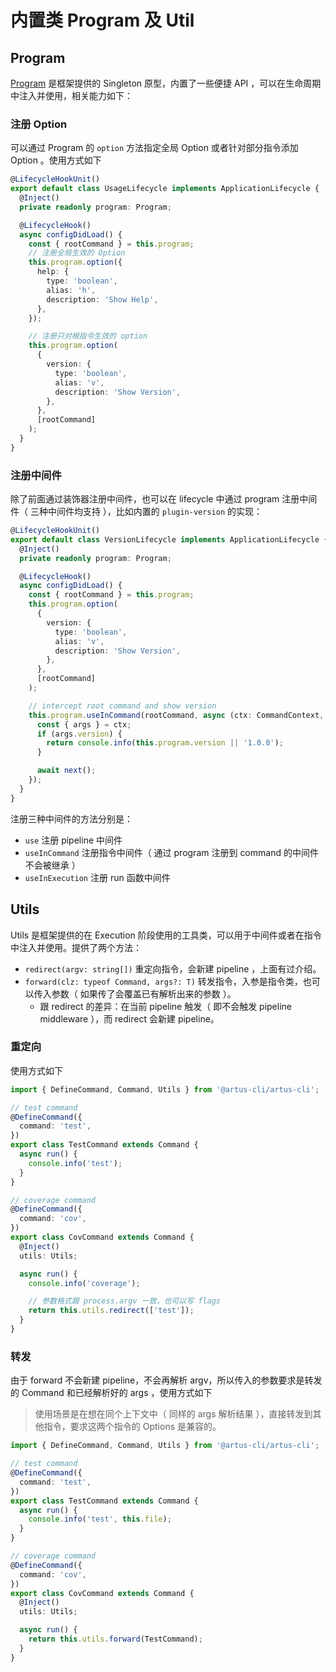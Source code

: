 # 内置类 Program 及 Util

## Program

[Program](https://github.com/artus-cli/artus-cli/blob/master/src/core/program.ts) 是框架提供的 Singleton 原型，内置了一些便捷 API ，可以在生命周期中注入并使用，相关能力如下：

### 注册 Option

可以通过 Program 的 `option` 方法指定全局 Option 或者针对部分指令添加 Option 。使用方式如下

```ts filename="VSCode"
@LifecycleHookUnit()
export default class UsageLifecycle implements ApplicationLifecycle {
  @Inject()
  private readonly program: Program;

  @LifecycleHook()
  async configDidLoad() {
    const { rootCommand } = this.program;
    // 注册全局生效的 Option
    this.program.option({
      help: {
        type: 'boolean',
        alias: 'h',
        description: 'Show Help',
      },
    });

    // 注册只对根指令生效的 option
    this.program.option(
      {
        version: {
          type: 'boolean',
          alias: 'v',
          description: 'Show Version',
        },
      },
      [rootCommand]
    );
  }
}
```

### 注册中间件

除了前面通过装饰器注册中间件，也可以在 lifecycle 中通过 program 注册中间件（ 三种中间件均支持 ），比如内置的 `plugin-version` 的实现：

```ts filename="index.ts"
@LifecycleHookUnit()
export default class VersionLifecycle implements ApplicationLifecycle {
  @Inject()
  private readonly program: Program;

  @LifecycleHook()
  async configDidLoad() {
    const { rootCommand } = this.program;
    this.program.option(
      {
        version: {
          type: 'boolean',
          alias: 'v',
          description: 'Show Version',
        },
      },
      [rootCommand]
    );

    // intercept root command and show version
    this.program.useInCommand(rootCommand, async (ctx: CommandContext, next) => {
      const { args } = ctx;
      if (args.version) {
        return console.info(this.program.version || '1.0.0');
      }

      await next();
    });
  }
}
```

注册三种中间件的方法分别是：

- `use` 注册 pipeline 中间件
- `useInCommand` 注册指令中间件（ 通过 program 注册到 command 的中间件不会被继承 ）
- `useInExecution` 注册 run 函数中间件

## Utils

Utils 是框架提供的在 Execution 阶段使用的工具类，可以用于中间件或者在指令中注入并使用。提供了两个方法：

- `redirect(argv: string[])` 重定向指令，会新建 pipeline ，上面有过介绍。
- `forward(clz: typeof Command, args?: T)` 转发指令，入参是指令类，也可以传入参数（ 如果传了会覆盖已有解析出来的参数 ）。
  - 跟 redirect 的差异：在当前 pipeline 触发（ 即不会触发 pipeline middleware ），而 redirect 会新建 pipeline。

### 重定向

使用方式如下

```ts filename="VSCode"
import { DefineCommand, Command, Utils } from '@artus-cli/artus-cli';

// test command
@DefineCommand({
  command: 'test',
})
export class TestCommand extends Command {
  async run() {
    console.info('test');
  }
}

// coverage command
@DefineCommand({
  command: 'cov',
})
export class CovCommand extends Command {
  @Inject()
  utils: Utils;

  async run() {
    console.info('coverage');

    // 参数格式跟 process.argv 一致，也可以写 flags
    return this.utils.redirect(['test']);
  }
}
```

### 转发

由于 forward 不会新建 pipeline，不会再解析 argv，所以传入的参数要求是转发的 Command 和已经解析好的 args ，使用方式如下

> 使用场景是在想在同个上下文中（ 同样的 args 解析结果 ），直接转发到其他指令，要求这两个指令的 Options 是兼容的。

```ts filename="VSCode"
import { DefineCommand, Command, Utils } from '@artus-cli/artus-cli';

// test command
@DefineCommand({
  command: 'test',
})
export class TestCommand extends Command {
  async run() {
    console.info('test', this.file);
  }
}

// coverage command
@DefineCommand({
  command: 'cov',
})
export class CovCommand extends Command {
  @Inject()
  utils: Utils;

  async run() {
    return this.utils.forward(TestCommand);
  }
}
```
